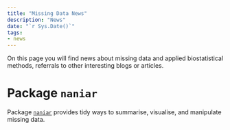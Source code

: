 ```yaml
---
title: "Missing Data News"
description: "News"
date: "`r Sys.Date()`"
tags: 
- news
---
```


On this page you will find news about missing data and applied biostatistical methods, referrals to other interesting blogs or articles.

# Package `naniar`

Package [`naniar`](http://naniar.njtierney.com/index.html){target="_blank"} provides tidy ways to summarise, visualise, and manipulate missing data. 
